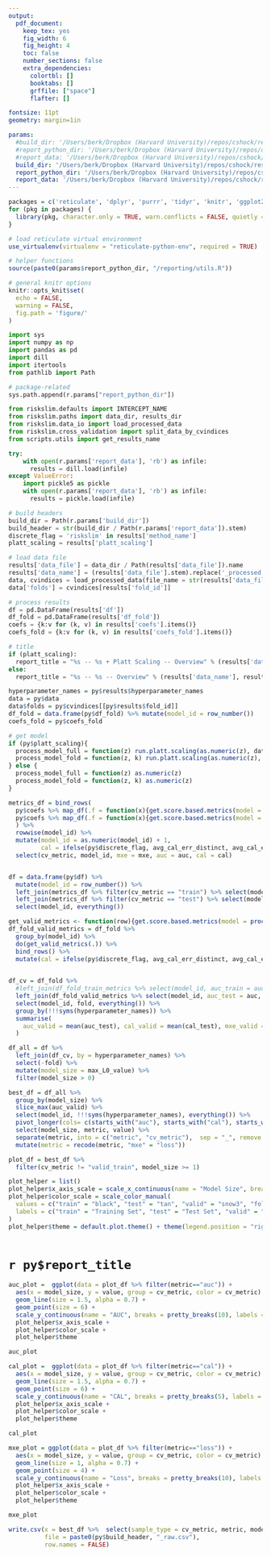 ```yaml
---
output:
  pdf_document: 
    keep_tex: yes
    fig_width: 6
    fig_height: 4
    toc: false
    number_sections: false
    extra_dependencies:
      colortbl: []
      booktabs: []
      grffile: ["space"]
      flafter: []

fontsize: 11pt
geometry: margin=1in

params:
  #build_dir: '/Users/berk/Dropbox (Harvard University)/repos/cshock/reports/cshock20_riskslim_K05N01_overview'
  #report_python_dir: '/Users/berk/Dropbox (Harvard University)/repos/cshock/'
  #report_data: '/Users/berk/Dropbox (Harvard University)/repos/cshock/results/cshock20_riskslim_K05N01_overview.results'
  build_dir: '/Users/berk/Dropbox (Harvard University)/repos/cshock/results/cshock20_riskslim_K05N01_overview'
  report_python_dir: '/Users/berk/Dropbox (Harvard University)/repos/cshock/'
  report_data: '/Users/berk/Dropbox (Harvard University)/repos/cshock/results/cshock20_riskslim_K05N01_overview.results'
---
```


```{=latex}

%Font Faces
\newcommand{\cell}[2]{\begin{tabular}{#1}#2\end{tabular}}
\newcommand{\bfcell}[2]{\setlength{\tabcolsep}{0pt}\textbf{\begin{tabular}{#1}#2\end{tabular}}}
\newcommand{\textds}[1]{\texttt{\footnotesize{#1}}}
\newcommand{\textfn}[1]{#1}
\newcommand{\textssm}[1]{\sf{#1}}

%Scoring System Models
\newcommand{\prow}[0]{\quad\mathrel{\raisebox{-0.75ex}{\dots}}}
\newcommand{\score}[0]{{\color{black}\textbf{SCORE}}}

%Colors for Scoring System Models
\definecolor{predcolor}{gray}{0.95}
\definecolor{scorecolor}{gray}{0.95}
\definecolor{riskcolor}{gray}{0.95}

%Commands for Scoring System Models
\newcommand{\modelfont}{\renewcommand*\familydefault{\sfdefault}\normalfont}
\newcommand{\instruction}[2]{{\color{white}\phantom{\textbf{add points from rows {#1} to {#2}}}}}

\newcommand{\scoringsystem}[0]{\footnotesize\centering\renewcommand{\arraystretch}{1.35}\modelfont{}}
\newcommand{\risktable}[0]{\par\vspace{0.5em}\footnotesize\centering\renewcommand{\arraystretch}{1.25}\modelfont{}}
\newcommand{\predcell}[2]{\par\vspace{0.5em}\renewcommand{\arraystretch}{1.5}\modelfont%
\begin{tabular}{|>{\columncolor{predcolor}}{#1}|}\hline\small{\textbf{#2}}\\\hline\end{tabular}}

\newcommand{\risklabel}[0]{{\color{black}\textbf{RISK}}}
\newcommand{\scorelabel}[0]{{\color{black}\textbf{SCORE}}}
\pagenumbering{gobble}
```

```r
packages = c('reticulate', 'dplyr', 'purrr', 'tidyr', 'knitr', 'ggplot2', 'xtable', 'stringr', 'reshape2', 'scales', 'gridExtra', 'grid')
for (pkg in packages) {
  library(pkg, character.only = TRUE, warn.conflicts = FALSE, quietly = TRUE, verbose = FALSE)
}

# load reticulate virtual environment
use_virtualenv(virtualenv = "reticulate-python-env", required = TRUE)

# helper functions
source(paste0(params$report_python_dir, "/reporting/utils.R"))

# general knitr options
knitr::opts_knit$set(
  echo = FALSE,
  warning = FALSE, 
  fig.path = 'figure/' 
)

```

```python
import sys
import numpy as np
import pandas as pd
import dill
import itertools
from pathlib import Path

# package-related
sys.path.append(r.params["report_python_dir"])

from riskslim.defaults import INTERCEPT_NAME
from riskslim.paths import data_dir, results_dir
from riskslim.data_io import load_processed_data
from riskslim.cross_validation import split_data_by_cvindices
from scripts.utils import get_results_name

```

```python
try:
    with open(r.params['report_data'], 'rb') as infile:
      results = dill.load(infile)
except ValueError:
    import pickle5 as pickle
    with open(r.params['report_data'], 'rb') as infile:
      results = pickle.load(infile)

# build headers
build_dir = Path(r.params['build_dir'])
build_header = str(build_dir / Path(r.params['report_data']).stem)
discrete_flag = 'riskslim' in results['method_name']
platt_scaling = results['platt_scaling']

# load data file
results['data_file'] = data_dir / Path(results['data_file']).name 
results['data_name'] = (results['data_file'].stem).replace('_processed', '')
data, cvindices = load_processed_data(file_name = str(results['data_file']))
data['folds'] = cvindices[results['fold_id']]

# process results
df = pd.DataFrame(results['df'])
df_fold = pd.DataFrame(results['df_fold'])
coefs = {k:v for (k, v) in results['coefs'].items()}
coefs_fold = {k:v for (k, v) in results['coefs_fold'].items()}

# title
if (platt_scaling):
  report_title = "%s -- %s + Platt Scaling -- Overview" % (results['data_name'], results['method_name'])
else:
  report_title = "%s -- %s -- Overview" % (results['data_name'], results['method_name'])

```


```r

hyperparameter_names = py$results$hyperparameter_names
data = py$data
data$folds = py$cvindices[[py$results$fold_id]]
df_fold = data.frame(py$df_fold) %>% mutate(model_id = row_number())
coefs_fold = py$coefs_fold

# get model
if (py$platt_scaling){
  process_model_full = function(z) run.platt.scaling(as.numeric(z), data, cv_metric = "train", fold = 0)
  process_model_fold = function(z, k) run.platt.scaling(as.numeric(z), data, cv_metric = "valid_train", fold = k)
} else {
  process_model_full = function(z) as.numeric(z)
  process_model_fold = function(z, k) as.numeric(z)
}

metrics_df = bind_rows(
  py$coefs %>% map_df(.f = function(x){get.score.based.metrics(model = process_model_full(x), data = py$data, cv_metric = "train", discrete_flag = py$discrete_flag)}, .id = "model_id"),
  py$coefs %>% map_df(.f = function(x){get.score.based.metrics(model = process_model_full(x), data = py$data, cv_metric = "test", discrete_flag = py$discrete_flag)}, .id = "model_id")
  ) %>% 
  rowwise(model_id) %>%
  mutate(model_id = as.numeric(model_id) + 1,
         cal = ifelse(py$discrete_flag, avg_cal_err_distinct, avg_cal_err_binned)) %>%
  select(cv_metric, model_id, mxe = mxe, auc = auc, cal = cal)


df = data.frame(py$df) %>% 
  mutate(model_id = row_number()) %>%
  left_join(metrics_df %>% filter(cv_metric == "train") %>% select(model_id, mxe_train = mxe, auc_train = auc, cal_train = cal), by = c("model_id")) %>%
  left_join(metrics_df %>% filter(cv_metric == "test") %>% select(model_id, mxe_test = mxe, auc_test = auc, cal_test = cal), by = c("model_id")) %>%
  select(model_id, everything())

get_valid_metrics <- function(row){get.score.based.metrics(model = process_model_fold(coefs_fold[[row$model_id]], row$fold),data, fold = row$fold, cv_metric = "valid", discrete_flag = py$discrete_flag)}
df_fold_valid_metrics = df_fold %>%
  group_by(model_id) %>%
  do(get_valid_metrics(.)) %>%
  bind_rows() %>% 
  mutate(cal = ifelse(py$discrete_flag, avg_cal_err_distinct, avg_cal_err_binned))
  

df_cv = df_fold %>% 
  #left_join(df_fold_train_metrics %>% select(model_id, auc_train = auc, mxe_train = mxe, cal_train = cal)) %>% 
  left_join(df_fold_valid_metrics %>% select(model_id, auc_test = auc, mxe_test = mxe, cal_test = cal)) %>%
  select(model_id, fold, everything()) %>%
  group_by(!!!syms(hyperparameter_names)) %>% 
  summarise(
    auc_valid = mean(auc_test), cal_valid = mean(cal_test), mxe_valid = mean(mxe_test)
  )

df_all = df %>% 
  left_join(df_cv, by = hyperparameter_names) %>%
  select(-fold) %>% 
  mutate(model_size = max_L0_value) %>%
  filter(model_size > 0)

best_df = df_all %>% 
  group_by(model_size) %>%
  slice_max(auc_valid) %>%
  select(model_id, !!!syms(hyperparameter_names), everything()) %>%
  pivot_longer(cols= c(starts_with("auc"), starts_with("cal"), starts_with("mxe")), names_to = "metric", values_to = "value") %>%
  select(model_size, metric, value) %>%
  separate(metric, into = c("metric", "cv_metric"),  sep = "_", remove = TRUE, extra = "merge")  %>%
  mutate(metric = recode(metric, "mxe" = "loss"))

plot_df = best_df %>% 
  filter(cv_metric != "valid_train", model_size >= 1)

plot_helper = list()
plot_helper$x_axis_scale = scale_x_continuous(name = "Model Size", breaks = seq(plot_df$model_size %>% min(), plot_df$model_size %>% max()))
plot_helper$color_scale = scale_color_manual(
  values = c("train" = "black", "test" = "tan", "valid" = "snow3", "fold_test" = "snow3"),  
  labels = c("train" = "Training Set", "test" = "Test Set", "valid" = "K-CV")
)
plot_helper$theme = default.plot.theme() + theme(legend.position = "right")
    
```

# `r py$report_title`

```r

auc_plot =  ggplot(data = plot_df %>% filter(metric=="auc")) + 
  aes(x = model_size, y = value, group = cv_metric, color = cv_metric) +
  geom_line(size = 1.5, alpha = 0.7) +
  geom_point(size = 6) +
  scale_y_continuous(name = "AUC", breaks = pretty_breaks(10), labels = label.auc) +
  plot_helper$x_axis_scale + 
  plot_helper$color_scale + 
  plot_helper$theme

auc_plot
```

```r

cal_plot =  ggplot(data = plot_df %>% filter(metric=="cal")) +
  aes(x = model_size, y = value, group = cv_metric, color = cv_metric) +
  geom_line(size = 1.5, alpha = 0.7) +
  geom_point(size = 6) +
  scale_y_continuous(name = "CAL", breaks = pretty_breaks(5), labels = percent, limits = c(0, NA)) +
  plot_helper$x_axis_scale + 
  plot_helper$color_scale + 
  plot_helper$theme

cal_plot
```

```r

mxe_plot = ggplot(data = plot_df %>% filter(metric=="loss")) + 
  aes(x = model_size, y = value, group = cv_metric, color = cv_metric) +
  geom_line(size = 1, alpha = 0.7) +
  geom_point(size = 4) +
  scale_y_continuous(name = "Loss", breaks = pretty_breaks(10), labels = label.auc, limit = c(0.2, 0.7)) +
  plot_helper$x_axis_scale + 
  plot_helper$color_scale + 
  plot_helper$theme

mxe_plot
```


```r

write.csv(x = best_df %>%  select(sample_type = cv_metric, metric, model_size, value) %>% arrange(sample_type, metric, model_size), 
          file = paste0(py$build_header, "_raw.csv"),
          row.names = FALSE)

```
